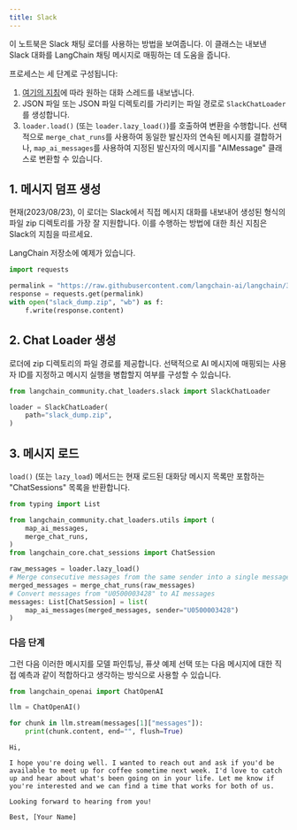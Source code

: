 ```yaml
---
title: Slack
---
```


이 노트북은 Slack 채팅 로더를 사용하는 방법을 보여줍니다. 이 클래스는 내보낸 Slack 대화를 LangChain 채팅 메시지로 매핑하는 데 도움을 줍니다.

프로세스는 세 단계로 구성됩니다:

1. [여기의 지침](https://slack.com/help/articles/1500001548241-Request-to-export-all-conversations)에 따라 원하는 대화 스레드를 내보냅니다.
2. JSON 파일 또는 JSON 파일 디렉토리를 가리키는 파일 경로로 `SlackChatLoader`를 생성합니다.
3. `loader.load()` (또는 `loader.lazy_load()`)를 호출하여 변환을 수행합니다. 선택적으로 `merge_chat_runs`를 사용하여 동일한 발신자의 연속된 메시지를 결합하거나, `map_ai_messages`를 사용하여 지정된 발신자의 메시지를 "AIMessage" 클래스로 변환할 수 있습니다.

## 1. 메시지 덤프 생성

현재(2023/08/23), 이 로더는 Slack에서 직접 메시지 대화를 내보내어 생성된 형식의 파일 zip 디렉토리를 가장 잘 지원합니다. 이를 수행하는 방법에 대한 최신 지침은 Slack의 지침을 따르세요.

LangChain 저장소에 예제가 있습니다.

```python
import requests

permalink = "https://raw.githubusercontent.com/langchain-ai/langchain/342087bdfa3ac31d622385d0f2d09cf5e06c8db3/libs/langchain/tests/integration_tests/examples/slack_export.zip"
response = requests.get(permalink)
with open("slack_dump.zip", "wb") as f:
    f.write(response.content)
```

## 2. Chat Loader 생성

로더에 zip 디렉토리의 파일 경로를 제공합니다. 선택적으로 AI 메시지에 매핑되는 사용자 ID를 지정하고 메시지 실행을 병합할지 여부를 구성할 수 있습니다.

```python
from langchain_community.chat_loaders.slack import SlackChatLoader
```

```python
loader = SlackChatLoader(
    path="slack_dump.zip",
)
```

## 3. 메시지 로드

`load()` (또는 `lazy_load`) 메서드는 현재 로드된 대화당 메시지 목록만 포함하는 "ChatSessions" 목록을 반환합니다.

```python
from typing import List

from langchain_community.chat_loaders.utils import (
    map_ai_messages,
    merge_chat_runs,
)
from langchain_core.chat_sessions import ChatSession

raw_messages = loader.lazy_load()
# Merge consecutive messages from the same sender into a single message
merged_messages = merge_chat_runs(raw_messages)
# Convert messages from "U0500003428" to AI messages
messages: List[ChatSession] = list(
    map_ai_messages(merged_messages, sender="U0500003428")
)
```

### 다음 단계

그런 다음 이러한 메시지를 모델 파인튜닝, 퓨샷 예제 선택 또는 다음 메시지에 대한 직접 예측과 같이 적합하다고 생각하는 방식으로 사용할 수 있습니다.

```python
from langchain_openai import ChatOpenAI

llm = ChatOpenAI()

for chunk in llm.stream(messages[1]["messages"]):
    print(chunk.content, end="", flush=True)
```

```output
Hi,

I hope you're doing well. I wanted to reach out and ask if you'd be available to meet up for coffee sometime next week. I'd love to catch up and hear about what's been going on in your life. Let me know if you're interested and we can find a time that works for both of us.

Looking forward to hearing from you!

Best, [Your Name]
```

